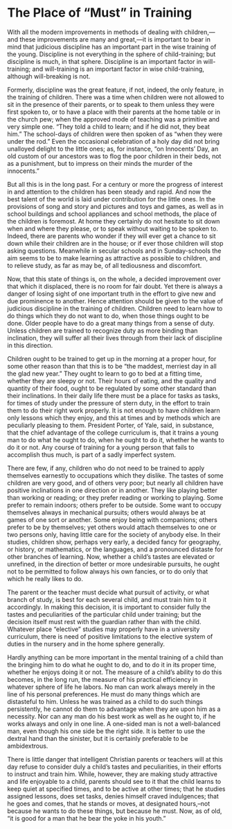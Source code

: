 # The Place of "Must" in Training

With all the modern improvements in methods of dealing with children,—and these improvements are many and great,—it is important to bear in mind that judicious discipline has an important part in the wise training of the young. Discipline is not everything in the sphere of child-training; but discipline is much, in that sphere. Discipline is an important factor in will-training; and will-training is an important factor in wise child-training, although will-breaking is not.

Formerly, discipline was the great feature, if not, indeed, the only feature, in the training of children. There was a time when children were not allowed to sit in the presence of their parents, or to speak to them unless they were first spoken to, or to have a place with their parents at the home table or in the church pew; when the approved mode of teaching was a primitive and very simple one. "They told a child to learn; and if he did not, they beat him." The school-days of children were then spoken of as "when they were under the rod." Even the occasional celebration of a holy day did not bring unalloyed delight to the little ones; as, for instance, "on Innocents' Day, an old custom of our ancestors was to flog the poor children in their beds, not as a punishment, but to impress on their minds the murder of the innocents."

But all this is in the long past. For a century or more the progress of interest in and attention to the children has been steady and rapid. And now the best talent of the world is laid under contribution for the little ones. In the provisions of song and story and pictures and toys and games, as well as in school buildings and school appliances and school methods, the place of the children is foremost. At home they certainly do not hesitate to sit down when and where they please, or to speak without waiting to be spoken to. Indeed, there are parents who wonder if they will ever get a chance to sit down while their children are in the house; or if ever those children will stop asking questions. Meanwhile in secular schools and in Sunday-schools the aim seems to be to make learning as attractive as possible to children, and to relieve study, as far as may be, of all tediousness and discomfort.

Now, that this state of things is, on the whole, a decided improvement over that which it displaced, there is no room for fair doubt. Yet there is always a danger of losing sight of one important truth in the effort to give new and due prominence to another. Hence attention should be given to the value of judicious discipline in the training of children. Children need to learn how to do things which they do not want to do, when those things ought to be done. Older people have to do a great many things from a sense of duty. Unless children are trained to recognize duty as more binding than inclination, they will suffer all their lives through from their lack of discipline in this direction.

Children ought to be trained to get up in the morning at a proper hour, for some other reason than that this is to be "the maddest, merriest day in all the glad new year." They ought to learn to go to bed at a fitting time, whether they are sleepy or not. Their hours of eating, and the quality and quantity of their food, ought to be regulated by some other standard than their inclinations. In their daily life there must be a place for tasks as tasks, for times of study under the pressure of stern duty, in the effort to train them to do their right work properly. It is not enough to have children learn only lessons which they enjoy, and this at times and by methods which are peculiarly pleasing to them. President Porter, of Yale, said, in substance, that the chief advantage of the college curriculum is, that it trains a young man to do what he ought to do, when he ought to do it, whether he wants to do it or not. Any course of training for a young person that fails to accomplish thus much, is part of a sadly imperfect system.

There are few, if any, children who do not need to be trained to apply themselves earnestly to occupations which they dislike. The tastes of some children are very good, and of others very poor; but nearly all children have positive inclinations in one direction or in another. They like playing better than working or reading; or they prefer reading or working to playing. Some prefer to remain indoors; others prefer to be outside. Some want to occupy themselves always in mechanical pursuits; others would always be at games of one sort or another. Some enjoy being with companions; others prefer to be by themselves; yet others would attach themselves to one or two persons only, having little care for the society of anybody else. In their studies, children show, perhaps very early, a decided fancy for geography, or history, or mathematics, or the languages, and a pronounced distaste for other branches of learning. Now, whether a child's tastes are elevated or unrefined, in the direction of better or more undesirable pursuits, he ought not to be permitted to follow always his own fancies, or to do only that which he really likes to do.

The parent or the teacher must decide what pursuit of activity, or what branch of study, is best for each several child, and must train him to it accordingly. In making this decision, it is important to consider fully the tastes and peculiarities of the particular child under training; but the decision itself must rest with the guardian rather than with the child. Whatever place "elective" studies may properly have in a university curriculum, there is need of positive limitations to the elective system of duties in the nursery and in the home sphere generally.

Hardly anything can be more important in the mental training of a child than the bringing him to do what he ought to do, and to do it in its proper time, whether he enjoys doing it or not. The measure of a child's ability to do this becomes, in the long run, the measure of his practical efficiency in whatever sphere of life he labors. No man can work always merely in the line of his personal preferences. He must do many things which are distasteful to him. Unless he was trained as a child to do such things persistently, he cannot do them to advantage when they are upon him as a necessity. Nor can any man do his best work as well as he ought to, if he works always and only in one line. A one-sided man is not a well-balanced man, even though his one side be the right side. It is better to use the dextral hand than the sinister, but it is certainly preferable to be ambidextrous.

There is little danger that intelligent Christian parents or teachers will at this day refuse to consider duly a child's tastes and peculiarities, in their efforts to instruct and train him. While, however, they are making study attractive and life enjoyable to a child, parents should see to it that the child learns to keep quiet at specified times, and to be active at other times; that he studies assigned lessons, does set tasks, denies himself craved indulgences; that he goes and comes, that he stands or moves, at designated hours,–not because he wants to do these things, but because he must. Now, as of old, "it is good for a man that he bear the yoke in his youth."